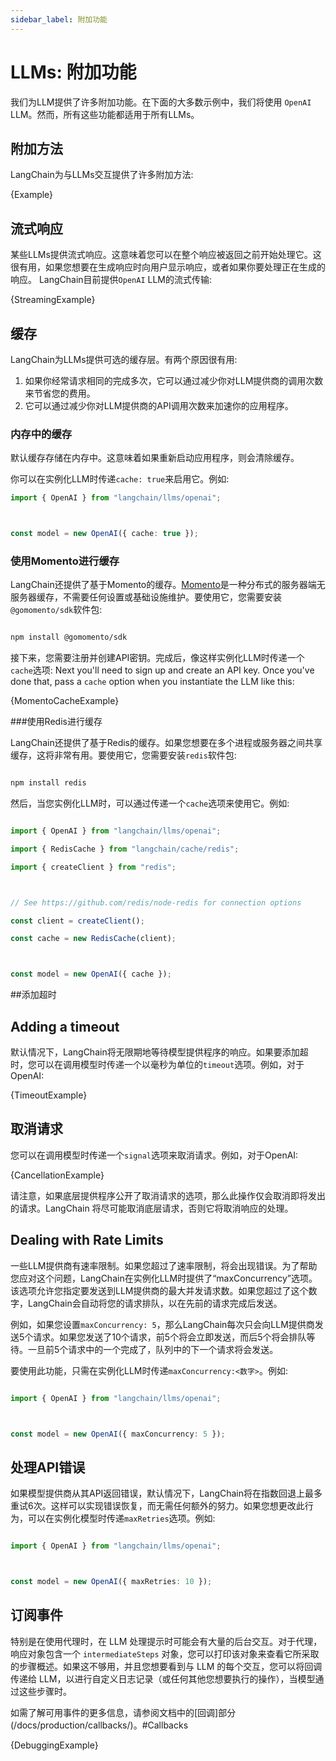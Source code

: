 ```yaml
---
sidebar_label: 附加功能
---
```









# LLMs: 附加功能

我们为LLM提供了许多附加功能。在下面的大多数示例中，我们将使用 `OpenAI` LLM。然而，所有这些功能都适用于所有LLMs。

## 附加方法

LangChain为与LLMs交互提供了许多附加方法:

<CodeBlock language="typescript">{Example}</CodeBlock>


## 流式响应

某些LLMs提供流式响应。这意味着您可以在整个响应被返回之前开始处理它。这很有用，如果您想要在生成响应时向用户显示响应，或者如果你要处理正在生成的响应。
LangChain目前提供`OpenAI` LLM的流式传输:

<CodeBlock language="typescript">{StreamingExample}</CodeBlock>


## 缓存

LangChain为LLMs提供可选的缓存层。有两个原因很有用:

1. 如果你经常请求相同的完成多次，它可以通过减少你对LLM提供商的调用次数来节省您的费用。
2. 它可以通过减少你对LLM提供商的API调用次数来加速你的应用程序。

### 内存中的缓存

默认缓存存储在内存中。这意味着如果重新启动应用程序，则会清除缓存。

你可以在实例化LLM时传递`cache: true`来启用它。例如:

```typescript
import { OpenAI } from "langchain/llms/openai";



const model = new OpenAI({ cache: true });

```


### 使用Momento进行缓存


LangChain还提供了基于Momento的缓存。[Momento](https://gomomento.com)是一种分布式的服务器端无服务器缓存，不需要任何设置或基础设施维护。要使用它，您需要安装`@gomomento/sdk`软件包:


```bash npm2yarn

npm install @gomomento/sdk

```

接下来，您需要注册并创建API密钥。完成后，像这样实例化LLM时传递一个`cache`选项:
Next you'll need to sign up and create an API key. Once you've done that, pass a `cache` option when you instantiate the LLM like this:






<CodeBlock language="typescript">{MomentoCacheExample}</CodeBlock>



###使用Redis进行缓存


LangChain还提供了基于Redis的缓存。如果您想要在多个进程或服务器之间共享缓存，这将非常有用。要使用它，您需要安装`redis`软件包:


```bash npm2yarn

npm install redis

```



然后，当您实例化LLM时，可以通过传递一个`cache`选项来使用它。例如:


```typescript

import { OpenAI } from "langchain/llms/openai";

import { RedisCache } from "langchain/cache/redis";

import { createClient } from "redis";



// See https://github.com/redis/node-redis for connection options

const client = createClient();

const cache = new RedisCache(client);



const model = new OpenAI({ cache });

```

##添加超时
## Adding a timeout



默认情况下，LangChain将无限期地等待模型提供程序的响应。如果要添加超时，您可以在调用模型时传递一个以毫秒为单位的`timeout`选项。例如，对于OpenAI:


<CodeBlock language="typescript">{TimeoutExample}</CodeBlock>



## 取消请求


您可以在调用模型时传递一个`signal`选项来取消请求。例如，对于OpenAI:


<CodeBlock language="typescript">{CancellationExample}</CodeBlock>



请注意，如果底层提供程序公开了取消请求的选项，那么此操作仅会取消即将发出的请求。LangChain 将尽可能取消底层请求，否则它将取消响应的处理。

## Dealing with Rate Limits



一些LLM提供商有速率限制。如果您超过了速率限制，将会出现错误。为了帮助您应对这个问题，LangChain在实例化LLM时提供了“maxConcurrency”选项。该选项允许您指定要发送到LLM提供商的最大并发请求数。如果您超过了这个数字，LangChain会自动将您的请求排队，以在先前的请求完成后发送。


例如，如果您设置`maxConcurrency: 5`，那么LangChain每次只会向LLM提供商发送5个请求。如果您发送了10个请求，前5个将会立即发送，而后5个将会排队等待。一旦前5个请求中的一个完成了，队列中的下一个请求将会发送。


要使用此功能，只需在实例化LLM时传递`maxConcurrency:<数字>`。例如:


```typescript

import { OpenAI } from "langchain/llms/openai";



const model = new OpenAI({ maxConcurrency: 5 });

```



## 处理API错误


如果模型提供商从其API返回错误，默认情况下，LangChain将在指数回退上最多重试6次。这样可以实现错误恢复，而无需任何额外的努力。如果您想更改此行为，可以在实例化模型时传递`maxRetries`选项。例如:


```typescript

import { OpenAI } from "langchain/llms/openai";



const model = new OpenAI({ maxRetries: 10 });

```



## 订阅事件


特别是在使用代理时，在 LLM 处理提示时可能会有大量的后台交互。对于代理，响应对象包含一个 `intermediateSteps` 对象，您可以打印该对象来查看它所采取的步骤概述。如果这不够用，并且您想要看到与 LLM 的每个交互，您可以将回调传递给 LLM，以进行自定义日志记录（或任何其他您想要执行的操作），当模型通过这些步骤时。

如需了解可用事件的更多信息，请参阅文档中的[回调]部分(/docs/production/callbacks/)。#Callbacks


<CodeBlock language="typescript">{DebuggingExample}</CodeBlock>

